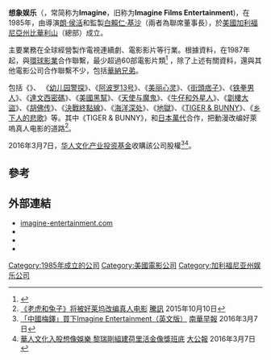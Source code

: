 {{noteTA
|G1=Show
|G2=Movie
|1=zh-hk:劏樓大盜;zh-cn:高楼大劫案;zh-tw:神偷軍團;
|2=zh-hans:胡佛传; zh-tw:強·艾德格; zh-hk:J·艾德格;
}}
{{Infobox company
| name                = 想象娱乐
| logo                = Imagine Entertainment.svg
| logo_caption            = 
| type                = [[私人公司|私人公司]]
| industry            = [[电影|电影]]<br />[[电视节目|电视]]
| predecessor         = Imagine Films Entertainment
| foundation          = {{Start date and age|1985|11}}
| founder             = [[白賴仁·基沙|白賴仁·基沙]]<br />[[朗·侯活|朗·侯活]]
| location            = {{USA}}[[加利福尼亚州|加利福尼亚州]][[比佛利山_(加利福尼亞州)|比佛利山]]150 South El Camino Drive
| area_served         = 全球
| key_people          = Brian Grazer <small>([[主席|主席]])</small><br />Ron Howard <small>([[主席|主席]])</small><br />Michael Rosenberg <small>([[主席|联合主席]])</small>
| products            = [[电影|电影]]<ref>{{Cite web |url=https://imagine-entertainment.com/film/ |title=存档副本 |access-date=2021-06-18 |archive-date=2021-05-12 |archive-url=https://web.archive.org/web/20210512201908/https://imagine-entertainment.com/film/ }}</ref><br />[[电视节目|电视节目]]<ref>{{Cite web |url=https://imagine-entertainment.com/television/ |title=存档副本 |access-date=2021-06-18 |archive-date=2021-05-13 |archive-url=https://web.archive.org/web/20210513050459/https://imagine-entertainment.com/television/ }}</ref><br />[[纪录片|纪录片]]<ref>{{Cite web |url=https://imagine-entertainment.com/documentary/ |title=存档副本 |access-date=2021-06-18 |archive-date=2020-09-24 |archive-url=https://web.archive.org/web/20200924003053/https://imagine-entertainment.com/documentary/ }}</ref><br />品牌内容<ref name=brandedentertainment/>
| services            =
| revenue             =
| operating_income    =
| net_income          =
| assets              =
| equity              =
| owner               = Brian Grazer<br />Ron Howard
| num_employees       =
| parent              =
| divisions           = Imagine Features<br />Imagine Television Studios<br />Imagine Documentaries<br />Imagine Branded Entertainment<ref name=brandedentertainment>{{cite web|url=https://deadline.com/2018/07/marc-gilbar-imagine-branded-entertainment-uncle-drew-campaign-kyrie-irving-1202437437/|title=Marc Gilbar Tapped For SVP Role At Imagine Branded Entertainment|website=[[Deadline_Hollywood|Deadline Hollywood]]|access-date=10 May 2021|date=31 July 2018|author=Mike Fleming Jr.|archive-date=2021-05-13|archive-url=https://web.archive.org/web/20210513155350/https://deadline.com/2018/07/marc-gilbar-imagine-branded-entertainment-uncle-drew-campaign-kyrie-irving-1202437437/}}</ref><br />Imagine Kids+Family
| subsid              = [[Jax_Media|Jax Media]]<br />[[Alex_Gibney|Jigsaw Productions]]<ref name="jigsaw"></ref><br />Marginal Mediaworks<ref name="marginal"></ref>
| homepage            = {{URL|http://imagine-entertainment.com}}
| footnotes           =
}}
'''想象娱乐'''（{{lang-en|'''Imagine Entertainment LLC'''}}，常简称为'''Imagine'''，旧称为'''Imagine Films Entertainment''')，在1985年，由導演[[朗·侯活|朗·侯活]]和監製[[白賴仁·基沙|白賴仁·基沙]]（兩者為聯席董事長），於[[美國|美國]][[比佛利山_(加利福尼亞州)|加利福尼亞州比華利山]]（總部）成立。

主要業務在全球經營製作電視連續劇、電影影片等行業。根據資料，在1987年起，與[[環球影業|環球影業]]合作聯繫，最少超過60部電影片類<ref>{{cite web |url=http://biz.yahoo.com/ic/106/106004.html |title=Imagine Entertainment Company Profile – Yahoo! Finance |publisher=Biz.yahoo.com |date= |accessdate=2011-05-17 |archive-date=2011-06-22 |archive-url=https://web.archive.org/web/20110622001554/http://biz.yahoo.com/ic/106/106004.html |dead-url=no }}</ref> ，除了上述有關資料，還與其他電影公司合作聯繫不少，包括[[華納兄弟|華納兄弟]]。

包括《{{link-en|調換親情|Like Father Like Son (1987 film)|}}》、 《[[幼儿园警探|幼儿园警探]]》、《[[阿波罗13号_(电影)|阿波罗13号]]》、《[[美丽心灵|美丽心灵]]》、《[[街頭痞子|街頭痞子]]》、《[[铁拳男人|铁拳男人]]》、《[[達文西密碼_(電影)|達文西密碼]]》、《[[美國黑幫|美國黑幫]]》、《[[天使与魔鬼_(电影)|天使与魔鬼]]》、《[[牛仔和外星人|牛仔和外星人]]》、《[[劏樓大盜|劏樓大盜]]》、《[[胡佛传|胡佛传]]》、《[[決戰終點線|決戰終點線]]》、《[[海洋深处|海洋深处]]》、《[[地獄_(2016年電影)|地獄]]》、《[[TIGER_&_BUNNY|TIGER & BUNNY]]》、《[[乡下人的悲歌_(电影)|乡下人的悲歌]]》等。其中《TIGER & BUNNY》，和[[日本|日本]][[萬代|萬代]]合作，把動漫改编好萊嗚真人电影的道路<ref>[http://comic.qq.com/a/20151010/014903.htm 《老虎和兔子》将被好莱坞改编真人电影] {{Wayback|url=http://comic.qq.com/a/20151010/014903.htm |date=20180621143951 }}[[騰訊|騰訊]] 2015年10月10日</ref>。

2016年3月7日，[[华人文化产业投资基金|华人文化产业投资基金]]收購該公司股權<ref>[http://www.scmp.com/business/article/1921967/chinese-media-mogul-li-ruigang-buys-undisclosed-stake-hollywood-production 「中國梅鐸」買下Imagine Entertainment（英文版）] {{Wayback|url=http://www.scmp.com/business/article/1921967/chinese-media-mogul-li-ruigang-buys-undisclosed-stake-hollywood-production |date=20160311043638 }}[[南華早報|南華早報]] 2016年3月7日</ref><ref>[http://finance.takungpao.com.hk/gscy/q/2016/0308/3290064.html 華人文化入股想像娛樂 黎瑞剛組建荷里活金像獎班底] {{Wayback|url=http://finance.takungpao.com.hk/gscy/q/2016/0308/3290064.html |date=20160311020327 }}[[大公報|大公報]] 2016年3月7日</ref>。

==參考==
{{reflist}}

==外部連結==
* [https://web.archive.org/web/20110713012906/http://www.imagine-entertainment.com/ imagine-entertainment.com]
* {{imdb company|0003687}}
* {{imdb company|0310123|Imagine Films Entertainment}}
* {{imdb company|0006166|Imagine Television}}
{{refend}}

{{美加電影製片廠}}{{华人文化集团}}
[[Category:1985年成立的公司|Category:1985年成立的公司]]
[[Category:美國電影公司|Category:美國電影公司]]
[[Category:加利福尼亚州娱乐公司|Category:加利福尼亚州娱乐公司]]